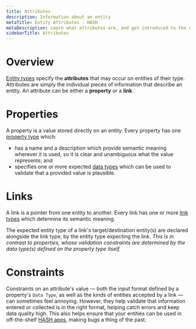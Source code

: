 ```yaml
---
title: Attributes
description: Information about an entity
metaTitle: Entity Attributes - HASH
metaDescription: Learn what attributes are, and get introduced to the different kinds of attributes that may exist on entities in HASH
sidebarTitle: Attributes
---
```


# Overview

[Entity types](/guide/types/entity-types) specify the **attributes** that may occur on entities of their type. Attributes are simply the individual pieces of information that describe an entity. An attribute can be either a **property** or a **link**.

# Properties

A property is a value stored directly on an entity. Every property has one [property type](/guide/types/property-types) which:

- has a name and a description which provide semantic meaning wherever it is used, so it is clear and unambiguous what the value represents; and
- specifies one or more expected [data types](/guide/types/data-types) which can be used to validate that a provided value is plausible.

# Links

A link is a pointer from one entity to another. Every link has one or more [link types](/guide/types/link-type) which determine its semantic meaning.

The expected entity type of a link's target/destination entity(s) are declared alongside the link type, by the entity type expecting the link. _This is in contrast to properties, whose validation constraints are determined by the data type(s) defined on the property type itself._

# Constraints

Constraints on an attribute's value — both the input format defined by a property's `Data Type`, as well as the kinds of entities accepted by a link — can sometimes feel annoying. However, they help validate that information entered or collected is in the right format, helping catch errors and keep data quality high. This also helps ensure that your entities can be used in off-the-shelf [HASH apps](/guide/apps), making bugs a thing of the past.
